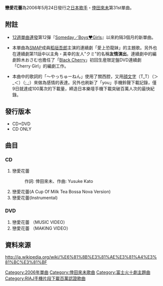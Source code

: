 {{unreferenced|time=2009-12-27T16:29:00+00:00}}
{{Infobox song
| name       = 戀愛花蕾
| type       = [[單曲|單曲]]
| cover      = Koi_no_tsubomi2.jpg
| artist     = [[倖田來未|倖田來未]]
| released   = 2006年5月24日
| recorded   = 
| genre      = [[J-POP|J-POP]]
| length     = 
| label      = [[rhythm_zone|rhythm zone]]
| producer   = 
| chart_position = *最高第2名（[[Oricon|Oricon]]）
| certification = *白金唱片（日本唱片協會）
| prev_title = [[Get_It_On|Get It On]]
| prev_year  = 2006
| next_title = [[4_hot_wave|4 hot wave]]
| next_year  = 2006
}}
'''戀愛花蕾'''為2006年5月24日發行之[[日本|日本]][[歌手|歌手]]・[[倖田來未|倖田來未]]第31st單曲。

== 附註 ==
* [[倖田來未|12週單曲連發]]第12彈『[[Someday／Boys_Girls|Someday／Boys♥Girls]]』以來約隔3個月的新單曲。

* 本單曲為[[SMAP|SMAP]]成員[[稻垣吾郎|稻垣吾郎]]主演的連續劇「愛上恐龍妹」的主題歌。另外也在連續劇第11話中以主角・美幸的友人"クミ"的名稱'''友情演出'''。連續劇中的編劇鈴木おさむ也擔任了「[[黑色櫻桃|Black Cherry]]」初回生産限定盤DVD連續劇「Cherry Girl」的編劇工作。

* 本曲中的歌詞的「～やっちゅーねん」使用了關西腔，又用[[顔文字|顔文字]]（T_T）（＞_＜）（;_;）來做為感情的表達。另外也刷新了「you」手機鈴聲下載記錄，僅9日就達成100萬次的下載量，締造日本樂壇手機下載突破百萬人次的最快紀錄。

== 發行版本 ==
* CD+DVD
* CD ONLY

== 曲目 ==
=== CD ===
# 戀愛花蕾
#: 作詞: 倖田來未、作曲: Yusuke Kato
# 戀愛花蕾(A Cup Of Milk Tea Bossa Nova Version)
# 戀愛花蕾(Instrumental) 
=== DVD ===
# 戀愛花蕾 （MUSIC VIDEO）
# 戀愛花蕾 （MAKING VIDEO）

==資料來源==
http://ja.wikipedia.org/wiki/%E6%81%8B%E3%81%AE%E3%81%A4%E3%81%BC%E3%81%BF {{Wayback|url=http://ja.wikipedia.org/wiki/%E6%81%8B%E3%81%AE%E3%81%A4%E3%81%BC%E3%81%BF |date=20171219232136 }} 

{{倖田來未}}
{{富士火十劇主題曲2000年代後半部}}
{{DEFAULTSORT:Koi no Tsubomi}}
[[Category:2006年單曲|Category:2006年單曲]]
[[Category:倖田來未歌曲|Category:倖田來未歌曲]]
[[Category:富士火十劇主題曲|Category:富士火十劇主題曲]]
[[Category:RIAJ手機片段下載百萬認證歌曲|Category:RIAJ手機片段下載百萬認證歌曲]]